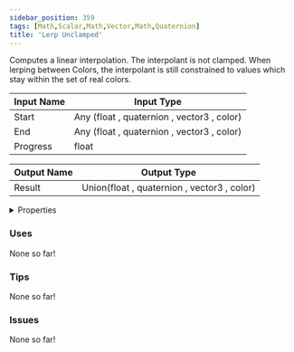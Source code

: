 ```yaml
---
sidebar_position: 359
tags: [Math,Scalar,Math,Vector,Math,Quaternion]
title: 'Lerp Unclamped'
---
```


Computes a linear interpolation. The interpolant is not clamped. When lerping between Colors, the interpolant is still constrained to values which stay within the set of real colors.






<EsbSvg />

| Input Name | Input Type |
|-----------|-----------|
| Start | Any (float , quaternion , vector3 , color) |
| End | Any (float , quaternion , vector3 , color) |
| Progress | float |

| Output Name | Output Type |
|-----------|-----------|
| Result | Union(float , quaternion , vector3 , color) |


<details>
  <summary>Properties</summary>
  <div>
    <div>
    <table>
      <thead>
        <tr>
          <th>Is beta required?</th>
          <th>❌</th>
        </tr>
        <tr>
          <th>Is this chip a trolling risk?</th>
          <th>❌</th>
        </tr>
        <tr>
          <th>Is this chip a role assignment risk?</th>
          <th>❌</th>
        </tr>
        <tr>
          <th>Chip UUID</th>
          <th>6e9219ab-89d2-47e3-a105-562a9a1fddda</th>
        </tr>
      </thead>
    </table>
    </div>
  </div>
</details>

### Uses

None so far!

### Tips

None so far!

### Issues

None so far!